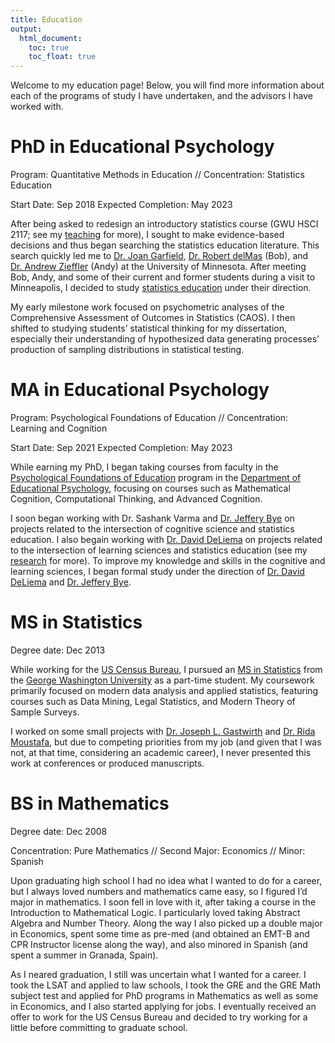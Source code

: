 ```yaml
---
title: Education
output: 
  html_document:
    toc: true
    toc_float: true
---
```


Welcome to my education page! Below, you will find more information about each of the programs of study I have undertaken, and the advisors I have worked with.

# PhD in Educational Psychology 

Program: Quantitative Methods in Education // Concentration: Statistics Education

Start Date: Sep 2018
Expected Completion: May 2023

After being asked to redesign an introductory statistics course (GWU HSCI 2117; see my [teaching](/teaching.html/) for more), I sought to make evidence-based decisions and thus began searching the statistics education literature. This search quickly led me to [Dr. Joan Garfield](https://www.cehd.umn.edu/edpsych/people/jbg/), [Dr. Robert delMas](https://www.cehd.umn.edu/edpsych/people/delma001/) (Bob), and [Dr. Andrew Zieffler](https://www.cehd.umn.edu/edpsych/people/zief0002/) (Andy) at the University of Minnesota. After meeting Bob, Andy, and some of their current and former students during a visit to Minneapolis, I decided to study [statistics education](https://www.cehd.umn.edu/topics/statistics-education/) under their direction. 

My early milestone work focused on psychometric analyses of the Comprehensive Assessment of Outcomes in Statistics (CAOS). I then shifted to studying students' statistical thinking for my dissertation, especially their understanding of hypothesized data generating processes' production of sampling distributions in statistical testing. 

<!-- add links to CAOS and narrative project pages -->

# MA in Educational Psychology

Program: Psychological Foundations of Education // Concentration: Learning and Cognition

Start Date: Sep 2021
Expected Completion: May 2023

While earning my PhD, I began taking courses from faculty in the [Psychological Foundations of Education](https://www.cehd.umn.edu/edpsych/programs/foundations/) program in the [Department of Educational Psychology](https://www.cehd.umn.edu/edpsych/), focusing on courses such as Mathematical Cognition, Computational Thinking, and Advanced Cognition. 

I soon began working with Dr. Sashank Varma and [Dr. Jeffery Bye](https://www.cehd.umn.edu/people/jbye/) on projects related to the intersection of cognitive science and statistics education. I also begain working with [Dr. David DeLiema](https://www.cehd.umn.edu/edpsych/people/ddeliema/) on projects related to the intersection of learning sciences and statistics education (see my [research](https://raovnv.github.io/research.html) for more). To improve my knowledge and skills in the cognitive and learning sciences, I began formal study under the direction of [Dr. David DeLiema](https://www.cehd.umn.edu/edpsych/people/ddeliema/) and [Dr. Jeffery Bye](https://www.cehd.umn.edu/people/jbye/). 

<!-- The topic of my masters paper explored the cognitive foundations of probability underlying statistical reasoning and thinking. -->

# MS in Statistics

Degree date: Dec 2013

While working for the [US Census Bureau](https://www.census.gov/), I pursued an [MS in Statistics](https://statistics.columbian.gwu.edu/ms-statistics) from the [George Washington University](https://www.gwu.edu/) as a part-time student. My coursework primarily focused on modern data analysis and applied statistics, featuring courses such as Data Mining, Legal Statistics, and Modern Theory of Sample Surveys. 

I worked on some small projects with [Dr. Joseph L.  Gastwirth](https://home.gwu.edu/~jlgast/) and [Dr. Rida Moustafa](https://www.linkedin.com/in/rida-moustafa-a663971a7/), but due to competing priorities from my job (and given that I was not, at that time, considering an academic career), I never presented this work at conferences or produced manuscripts. 

# BS in Mathematics

Degree date: Dec 2008

Concentration: Pure Mathematics // Second Major: Economics // Minor: Spanish

Upon graduating high school I had no idea what I wanted to do for a career, but I always loved numbers and mathematics came easy, so I figured I'd major in mathematics. I soon fell in love with it, after taking a course in the Introduction to Mathematical Logic. I particularly loved taking Abstract Algebra and Number Theory. Along the way I also picked up a double major in Economics, spent some time as pre-med (and obtained an EMT-B and CPR Instructor license along the way), and also minored in Spanish (and spent a summer in Granada, Spain). 

As I neared graduation, I still was uncertain what I wanted for a career. I took the LSAT and applied to law schools, I took the GRE and the GRE Math subject test and applied for PhD programs in Mathematics as well as some in Economics, and I also started applying for jobs. I eventually received an offer to work for the US Census Bureau and decided to try working for a little before committing to graduate school. 

